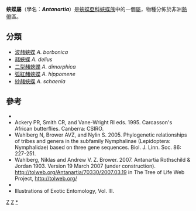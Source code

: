 {{NoteTA|G1=Butterfly}}
{{Automatic Taxobox
| taxon = Antanartia
| authority = Rothschild & Jordan, 1903
| image = Antanartia borbonica.jpg
| image_caption = [[波赭蛺蝶|波赭蛺蝶]]<br />''A. borbonica''
| type_species = [[赭蛺蝶|赭蛺蝶]]<br />''Papilio delius''
| type_species_authority = Drury, [1782]
| subdivision_ranks = 物種
| subdivision = 共5種，詳見正文。
}}

'''{{zy|赭|-{zh-cn:zhě;zh-tw:ㄓㄜˇ;zh-hk:ze2;zh-sg:zhě}-}}蛺蝶屬'''（學名：'''''Antanartia'''''）是[[蛺蝶亞科|蛺蝶亞科]][[蛺蝶族|蛺蝶族]]中的一個[[屬|屬]]，物種分佈於非洲[[熱帶|熱帶]]區。

== 分類 ==
* [[波赭蛺蝶|波赭蛺蝶]] ''A. borbonica''
* [[赭蛺蝶|赭蛺蝶]] ''A. delius''
* [[二型赭蛺蝶|二型赭蛺蝶]] ''A. dimorphica''
* [[弧紅赭蛺蝶|弧紅赭蛺蝶]] ''A. hippomene''
* [[紗赭蛺蝶|紗赭蛺蝶]] ''A. schaenia''
<!--
== 腳註 ==
{{reflist|}}
-->
== 參考 ==
* {{Commonscat-inline| Antanartia}}
* Ackery PR, Smith CR, and Vane-Wright RI eds. 1995. Carcasson's African butterflies. Canberra: CSIRO.
* Wahlberg N, Brower AVZ, and Nylin S. 2005. Phylogenetic relationships of tribes and genera in the subfamily Nymphalinae (Lepidoptera: Nymphalidae) based on three gene sequences. Biol. J. Linn. Soc. 86: 227-251.
* Wahlberg, Niklas and Andrew V. Z. Brower. 2007. Antanartia Rothschild & Jordan 1903. Version 19 March 2007 (under construction). http://tolweb.org/Antanartia/70330/2007.03.19 {{Wayback|url=http://tolweb.org/Antanartia/70330/2007.03.19 |date=20191130191345 }} in The Tree of Life Web Project, http://tolweb.org/ {{Wayback|url=http://tolweb.org/ |date=20110515100516 }}
* {{Cite book | author = 寿建新 周尧 李宇飞 | title = 世界蝴蝶分類名錄 | location = 中國 | publisher = 陝西科學技術出版社 | date = 2006-04-01 | ISBN = 9787536936768 | language= zh-hans }}
* Illustrations of Exotic Entomology, Vol. III.
{{蛺蝶亞科}}
{{taxonbar}}
[[Category:_1903年描述的分类群|Z]]
[[Category:蛺蝶族|Z]]
[[Category:赭蛺蝶屬|*]]